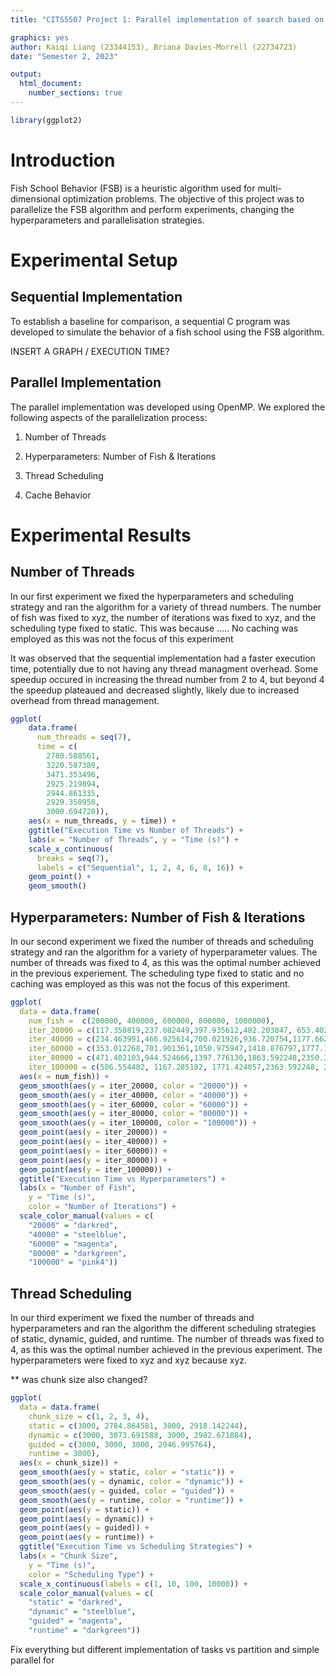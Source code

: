 ```yaml
---
title: "CITS5507 Project 1: Parallel implementation of search based on Fish School Behaviour"

graphics: yes
author: Kaiqi Liang (23344153), Briana Davies-Morrell (22734723)
date: "Semester 2, 2023"

output:
  html_document:
    number_sections: true
---
```


```r
library(ggplot2)
```

# Introduction
Fish School Behavior (FSB) is a heuristic algorithm used for multi-dimensional optimization problems. The objective of this project was to parallelize the FSB algorithm and perform experiments, changing the hyperparameters and parallelisation strategies. 

# Experimental Setup

## Sequential Implementation

To establish a baseline for comparison, a sequential C program was developed to simulate the behavior of a fish school using the FSB algorithm. 

INSERT A GRAPH / EXECUTION TIME?

## Parallel Implementation

The parallel implementation was developed using OpenMP. We explored the following aspects of the parallelization process:

1. Number of Threads

2. Hyperparameters: Number of Fish & Iterations

3. Thread Scheduling

4. Cache Behavior


# Experimental Results

## Number of Threads
In our first experiment we fixed the hyperparameters and scheduling strategy and ran the algorithm for a variety of thread numbers. The number of fish was fixed to xyz, the number of iterations was fixed to xyz, and the scheduling type fixed to static. This was because ..... No caching was employed as this was not the focus of this experiment  

It was observed that the sequential implementation had a faster execution time, potentially due to not having any thread managment overhead. Some speedup occured in increasing the thread number from 2 to 4, but beyond 4 the speedup plateaued and decreased slightly, likely due to increased overhead from thread management.


```r
ggplot(
    data.frame(
      num_threads = seq(7),
      time = c(
        2780.588561,
        3220.587380,
        3471.353496,
        2925.219894,
        2944.861335,
        2929.350958,
        3000.694720)),
    aes(x = num_threads, y = time)) +
    ggtitle("Execution Time vs Number of Threads") +
    labs(x = "Number of Threads", y = "Time (s)") +
    scale_x_continuous(
      breaks = seq(7),
      labels = c("Sequential", 1, 2, 4, 6, 8, 16)) +
    geom_point() +
    geom_smooth()
```

## Hyperparameters: Number of Fish & Iterations

In our second experiment we fixed the number of threads and scheduling strategy and ran the algorithm for a variety of hyperparameter values. The number of threads was fixed to 4, as this was the optimal number achieved in the previous experiement. The scheduling type fixed to static and no caching was employed as this was not the focus of this experiment.  


```r

ggplot(
  data = data.frame(
    num_fish =  c(200000, 400000, 600000, 800000, 1000000),
    iter_20000 = c(117.350819,237.082449,397.935612,482.203047, 653.402037),
    iter_40000 = c(234.463991,466.925614,700.021926,936.720754,1177.662832),
    iter_60000 = c(353.012268,701.901361,1050.975947,1418.876797,1777.164701),
    iter_80000 = c(471.402103,944.524666,1397.776130,1863.592248,2350.380621),
    iter_100000 = c(586.554482, 1167.285182, 1771.424057,2363.592248, 2925.219894)),
  aes(x = num_fish)) +
  geom_smooth(aes(y = iter_20000, color = "20000")) +
  geom_smooth(aes(y = iter_40000, color = "40000")) +
  geom_smooth(aes(y = iter_60000, color = "60000")) +
  geom_smooth(aes(y = iter_80000, color = "80000")) +
  geom_smooth(aes(y = iter_100000, color = "100000")) +
  geom_point(aes(y = iter_20000)) +
  geom_point(aes(y = iter_40000)) +
  geom_point(aes(y = iter_60000)) +
  geom_point(aes(y = iter_80000)) +
  geom_point(aes(y = iter_100000)) +
  ggtitle("Execution Time vs Hyperparameters") +
  labs(x = "Number of Fish",
    y = "Time (s)",
    color = "Number of Iterations") +
  scale_color_manual(values = c(
    "20000" = "darkred",
    "40000" = "steelblue",
    "60000" = "magenta",
    "80000" = "darkgreen",
    "100000" = "pink4"))
```

## Thread Scheduling

In our third experiment we fixed the number of threads and hyperparameters and ran the algorithm the different scheduling strategies of static, dynamic, guided, and runtime. The number of threads was fixed to 4, as this was the optimal number achieved in the previous experiment. The hyperparameters were fixed to xyz and xyz because xyz.

** was chunk size also changed?

```r
ggplot(
  data = data.frame(
    chunk_size = c(1, 2, 3, 4),
    static = c(3000, 2784.864581, 3000, 2918.142244),
    dynamic = c(3000, 3073.691588, 3000, 2982.671884),
    guided = c(3000, 3000, 3000, 2946.995764),
    runtime = 3000),
  aes(x = chunk_size)) +
  geom_smooth(aes(y = static, color = "static")) +
  geom_smooth(aes(y = dynamic, color = "dynamic")) +
  geom_smooth(aes(y = guided, color = "guided")) +
  geom_smooth(aes(y = runtime, color = "runtime")) +
  geom_point(aes(y = static)) +
  geom_point(aes(y = dynamic)) +
  geom_point(aes(y = guided)) +
  geom_point(aes(y = runtime)) +
  ggtitle("Execution Time vs Scheduling Strategies") +
  labs(x = "Chunk Size",
    y = "Time (s)",
    color = "Scheduling Type") +
  scale_x_continuous(labels = c(1, 10, 100, 10000)) +
  scale_color_manual(values = c(
    "static" = "darkred",
    "dynamic" = "steelblue",
    "guided" = "magenta",
    "runtime" = "darkgreen"))
```

Fix everything but different implementation of tasks vs partition and simple parallel for
